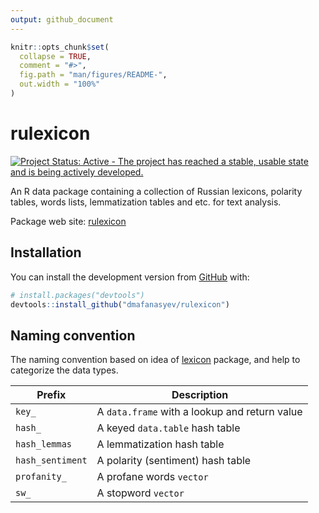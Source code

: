 ```yaml
---
output: github_document
---
```


<!-- README.md is generated from README.Rmd. Please edit that file -->

```r
knitr::opts_chunk$set(
  collapse = TRUE,
  comment = "#>",
  fig.path = "man/figures/README-",
  out.width = "100%"
)
```

# rulexicon

<!-- badges: start -->
[![Project Status: Active - The project has reached a stable, usable state and is being actively developed.](http://www.repostatus.org/badges/0.1.0/active.svg)](http://www.repostatus.org/#active)
<!-- badges: end -->

An R data package containing a collection of Russian lexicons, polarity tables, words lists, lemmatization tables and etc. for text analysis.

Package web site: [rulexicon](https://dmafanasyev.github.io/rulexicon/index.html)

## Installation

<!--
You can install the released version of rulexicon from [CRAN](https://CRAN.R-project.org) with:

``` r
install.packages("rulexicon")
```
-->

You can install the development version from [GitHub](https://github.com/) with:

``` r
# install.packages("devtools")
devtools::install_github("dmafanasyev/rulexicon")
```

## Naming convention

The naming convention based on idea of [lexicon](https://github.com/cran/lexicon) package, and help to categorize the data types.

<table>
<thead>
<tr class="header">
<th>Prefix</th>
<th>Description</th>
</tr>
</thead>
<tbody>
<tr class="odd">
<td><code>key_</code></td>
<td>A <code>data.frame</code> with a lookup and return value</td>
</tr>
<tr class="even">
<td><code>hash_</code></td>
<td>A keyed <code>data.table</code> hash table</td>
</tr>
<tr class="odd">
<td><code>hash_lemmas</code></td>
<td>A lemmatization hash table</td>
</tr>
<tr class="even">
<td><code>hash_sentiment</code></td>
<td>A polarity (sentiment) hash table</td>
</tr>
<tr class="odd">
<td><code>profanity_</code></td>
<td>A profane words <code>vector</code></td>
</tr>
<tr class="even">
<td><code>sw_</code></td>
<td>A stopword <code>vector</code></td>
</tr>
</tbody>
</table>

<!--
## Example

This is a basic example which shows you how to solve a common problem:

```r
library(rulexicon)
## basic example code
```

What is special about using `README.Rmd` instead of just `README.md`? You can include R chunks like so:

```r
summary(cars)
```

You'll still need to render `README.Rmd` regularly, to keep `README.md` up-to-date.

You can also embed plots, for example:

```r
plot(pressure)
```

In that case, don't forget to commit and push the resulting figure files, so they display on GitHub!
-->
